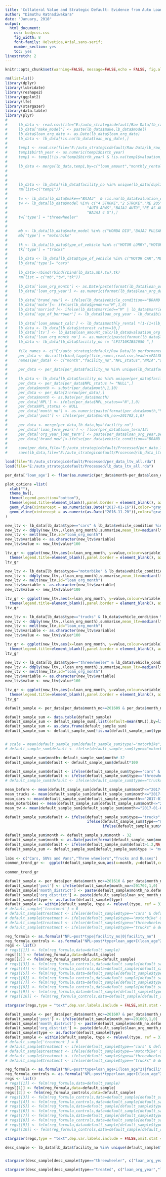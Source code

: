```yaml
---
title: 'Collateral Value and Strategic Default: Evidence from Auto Loans'
author: "Dimuthu Ratnadiwakara"
date: "January, 2018"
output:
  html_document:
    css: bodycss.css
    fig_width: 8
    font-family: Helvetica,Arial,sans-serif;
    number_section: yes
    toc: yes
linestretch: 2
---
```


```r
knitr::opts_chunk$set(warning=FALSE, message=FALSE,echo = FALSE, fig.align='center')
```

```r
rm(list=ls())
library(dplyr)
library(lubridate)
library(reshape2)
library(ggplot2)
library(lfe)
library(stargazer)
library(data.table)
library(plyr)
# 
#     lb_data <- read.csv(file="E:/auto_strategicdefault/Raw Data/lb_raw_cleaned.csv",stringsAsFactors = FALSE)
#     lb_data['make_model'] <- paste(lb_data$make,lb_data$model)
#     lb_data$loan_org_date <- as.Date(lb_data$loan_org_date)
#     lb_data <- lb_data[!is.na(lb_data$loan_org_date),]
# 
#     temp1 <- read.csv(file="E:/auto_strategicdefault/Raw Data/lb_raw_set_3.csv", stringsAsFactors = FALSE)
#     temp1$birth_year <- as.numeric(temp1$birth_year)
#     temp1 <- temp1[!is.na(temp1$birth_year) & !is.na(temp1$valuation_org),]
# 
#     lb_data <- merge(lb_data,temp1,by=c("loan_amount","monthly_rental","loan_term","valuation_org","birth_year"))
# 
# 
# 
#     lb_data <- lb_data[!lb_data$facility_no %in% unique(lb_data[duplicated(lb_data$facility_no),]$facility_no),]
#     rm(list=c("temp1"))
# 
#     tw <- lb_data[lb_data$make=="BAJAJ"  & !is.na(lb_data$valuation_org),]
#     tw <- lb_data[lb_data$model %in% c("4 STROKE","2 STROKE","RE 205","RE 4S AUTORICKSHAW-SB","RE","RE205","BAJAJ-RE-4S","AR4S-UG",
#                                    "AUTO AR4S","BAJAJ AUTO","RE 4S AUTORICKSHAW - SV UG","AUTO RE 2 STROKE","AR RE200",
#                                    "BAJAJ 4 S"),]
#     tw['type'] = "threewheeler"
# 
# 
#     mb <- lb_data[lb_data$make_model %in% c("HONDA DIO","BAJAJ PULSAR 150 UG4.5","YAMAHA RAY ZR","T V S WEGO","BAJAJ CT 100 UG","BAJAJ PULSAR 135 LS","BAJAJ PULSAR 150 UG4.5-DTSI 4S","YAMAHA FZ-S","BAJAJ PULSAR 150","HERO PLEASURE","BAJAJ PULSAR 150 UG4 S, DTSI 4S","YAMAHA FZ16","BAJAJ PLATINA ES UG-DTSI","BAJAJ CT 100","BAJAJ DISCOVER 125 ES DISC","BAJAJ PLATINA","BAJAJ PLATINA ES DRUM-BLACK AW","HERO HUNK DOUBLE DISC","HONDA DIO APDR 3","HONDA DIO-APDR-3","BAJAJ DISCOVER 125 DISC","YAMAHA #NAME?","BAJAJ CT 100 UG-100CC 4S","HERO HUNK","YAMAHA RAY-Z","BAJAJ DISCOVER 125 M DISC","BAJAJ DISCOVER 125 DISC-DTSI","BAJAJ PULSAR 150 UG4.5 DTSI","BAJAJ DISCOVER-125","T V S SCOOTY PEP+","T V S APACHE","BAJAJ DISCOVER 125 ST, DTSI 4S","HONDA DIO SCV-110 CC","HONDA DIO HET","HERO MAESTRO EDGE","BAJAJ PULSAR 180 UG4","YAMAHA FAZER","HONDA TWISTER","HONDA CD 110 DREAM","HERO I SMART","T V S SCOOTY PEP","YAMAHA RAY","HERO HONDA PLEASURE","HERO HF-DAWN","HERO DAWN","HERO DASH LX","HONDA DIO SCOOTER","HONDA DIO SCV","BAJAJ DISCOVER DTSSI100CC","BAJAJ PULSAR 200","HERO PLEASURE LX","BAJAJ PULSAR 180 UG4-DTSI 4S","HERO GLAMOUR","BAJAJ DISCOVER","HERO HONDA","BAJAJ PULSAR 200 NS-DTSI","HONDA DIO - 3","T V S APACHE 180","HERO DASH","YAMAHA ALPHA","HONDA DIO SCV110","YAMAHA FZ-S V2","HERO GLAMOUR DISC SELF CAST","BAJAJ PULSAR 160 NS","T V S WEGO SBS","BAJAJ V 15-DTSI","T V S ZEST","YAMAHA FACINO","YAMAHA FZS","BAJAJ DISCOVER 125M","HONDA CBF TWISTER","YAMAHA SALUTO","BAJAJ PLATINA KS DRUM-BLACK AW","BAJAJ DISCOVER 100 M","BAJAJ PULSAR 150 NS","BAJAJ PULSAR 150 NS DTSI","BAJAJ V-15","T V S APACHE 160","BAJAJ PULSAR 135","HONDA HORNET 160","T V S JUPITER","HERO DUET LX","T V S METRO ES","T V S APACHE 200","T V S APACHE 150","HERO HONDA HUNK","HERO XTREME","T V S APA-150","YAMAHA RAY ZR DISK","YAMAHA","BAJAJ PULSAR 150 AS","TVS WEGO","YAMAHA RAY ZR DRUM","HERO HONDA DIO","T V S SCOOTY ZEST","T V S STREAK","HONDA PLEASURE","YAMAHA FAZAR","T V S APA-180","BAJAJ DISCOVER 125 DRUM DTSI 4S","BAJAJ DISCOVER 125CC","BAJAJ DISCOVER 150 F-DISC","HERO XTREME SPORTS","HONDA DIO SUV 110","BAJAJ PULSAR 150 AS-DTSI","TVS METRO PLUS","T V S ZEST 110") &  !is.na(lb_data$valuation_org),]
#     mb['type'] = "motorbike"
#     
#     tk <- lb_data[lb_data$type_of_vehicle %in% c("MOTOR LORRY","MOTOR COACH"),]
#     tk['type'] = "trucks"
# 
#     lb_data <- lb_data[lb_data$type_of_vehicle %in% c("MOTOR CAR","MOTOR CAR(20 VAT)","DUAL PURPOSE VAN","DUAL PURPOSE VEHICLE","DUAL PURPOSE VAN","SMALL TRUCK CATEGORY"),]
#     lb_data['type']= "cars"
# 
#     lb_data<-rbind(rbind(rbind(lb_data,mb),tw),tk)
#     rm(list = c("mb","tw","tk"))
# 
#     lb_data['loan_org_month'] <- as.Date(paste(format(lb_data$loan_org_date,"%Y"),"-",format(lb_data$loan_org_date,"%m"),"-01",sep=""))
#     lb_data['loan_org_year'] <- as.numeric(format(lb_data$loan_org_date,"%Y"))
# 
#     lb_data['brand_new'] <- ifelse(lb_data$vehicle_condition=="BRAND NEW",1,0)
#     lb_data['male']<- ifelse(lb_data$gender=="M",1,0)
#     lb_data['married']<- ifelse(lb_data$married=="M" | lb_data$married=="",1,0)
#     lb_data['age_of_borrower'] <- lb_data$loan_org_year - lb_data$birth_year
# 
#     lb_data['loan_amount_calc'] <- lb_data$monthly_rental *(1-(1+(lb_data$interest_rate/1200))^(-lb_data$loan_term))/(lb_data$interest_rate/1200)
#     lb_data <- lb_data[lb_data$interest_rate>=10,]
#     lb_data['ltv'] <- lb_data$loan_amount_calc/lb_data$valuation_org
#     lb_data['loan_org_month_no'] <- as.numeric(paste(format(lb_data$loan_org_month,"%Y"),format(lb_data$loan_org_month,"%m"),sep=""))
#     lb_data <- lb_data[lb_data$facility_no != "LF1710KIB52650 ",]
# 
#     file_names <- c("E:/auto_strategicdefault/Raw Data/lb_performance/2017.csv","E:/auto_strategicdefault/Raw Data/lb_performance/2016.csv","E:/auto_strategicdefault/Raw Data/lb_performance/2015.csv")
#     per_data <- do.call(rbind,lapply(file_names,read.csv,header=FALSE,stringsAsFactors=FALSE))
#     names(per_data) <- c("month","facility_no","NPL_status","NRIA","age","status","sold")
# 
#     per_data <- per_data[per_data$facility_no %in% unique(lb_data$facility_no),]
# 
#     lb_data <- lb_data[lb_data$facility_no %in% unique(per_data$facility_no),]
#     per_data <- per_data[per_data$NPL_status != "NULL",]
#     per_data$month <- substr(per_data$month,1,10)
#     per_data <- per_data[2:nrow(per_data),]
#     per_data$month <- as.Date(per_data$month)
#     per_data['NPL'] <- ifelse(per_data$NPL_status=="N",1,0)
#     per_data$NPL_status <- NULL
#     per_data['month_no'] <- as.numeric(paste(format(per_data$month,"%Y"),format(per_data$month,"%m"),sep = ""))
#     per_data['post'] <- ifelse(per_data$month_no>=201702,1,0)
# 
#     per_data <- merge(per_data,lb_data,by="facility_no")
#     per_data['loan_term_years'] <- floor(per_data$loan_term/12)
#     per_data['org_year_loan_term'] <- paste(per_data$loan_org_year,per_data$loan_term_years)
#     per_data['brand_new']<-ifelse(per_data$vehicle_condition=="BRAND NEW",1,0)
# 
#     save(per_data,file="E:/auto_strategicdefault/Processed/per_data_ltv_all.rda")
#     save(lb_data,file="E:/auto_strategicdefault/Processed/lb_data_ltv_all.rda")

load(file="E:/auto_strategicdefault/Processed/per_data_ltv_all.rda")
load(file="E:/auto_strategicdefault/Processed/lb_data_ltv_all.rda")

per_data['loan_age'] <- floor(as.numeric(per_data$month-per_data$loan_org_month)/30)

plot_options =list(
  xlab(""),
  theme_bw(),
  theme(legend.position="bottom"),
  theme(legend.title=element_blank(),panel.border = element_blank(), axis.line.x = element_line(color = 'gray80'),axis.title.y.right =  element_text(angle = 90)),
  geom_vline(xintercept = as.numeric(as.Date("2017-01-16")),color="gray60"),
  geom_vline(xintercept = as.numeric(as.Date("2016-11-20")),color="gray60")
)
```


```r

new_ltv <- lb_data[lb_data$type=="cars" & lb_data$vehicle_condition %in% c("BRAND NEW","RECONDITION") & lb_data$loan_org_year %in% 2012:2017,]
new_ltv <- ddply(new_ltv,.(loan_org_month),summarise,mean_ltv=median(ltv),q25_ltv=quantile(ltv,0.25),q75_ltv=quantile(ltv,0.75))
new_ltv <- melt(new_ltv,id="loan_org_month")
new_ltv$variable <- as.character(new_ltv$variable)
new_ltv$value <- new_ltv$value*100

ltv_gr <- ggplot(new_ltv,aes(x=loan_org_month, y=value,colour=variable)) + geom_line(aes(linetype=variable), size=1)+scale_linetype_manual(labels = c("Median","Q25","Q75"),values = c(1,2,5))+scale_colour_manual(labels = c("Median","Q25","Q75"),values=c("red","gray60","gray40"))+theme_bw()+theme(legend.position="bottom")+ylab("Loan-to-value (%)")+xlab("")+
  theme(legend.title=element_blank(),panel.border = element_blank(), axis.line.x = element_line(color = 'gray80'),axis.title.y.right =  element_text(angle = 90))+geom_vline(xintercept = as.numeric(as.Date("2017-01-16")),color="gray60")+geom_vline(xintercept = as.numeric(as.Date("2015-12-01")),color="gray60")+geom_hline(yintercept = 50)
ltv_gr

```

```r

new_ltv <- lb_data[lb_data$type=="motorbike" & lb_data$vehicle_condition %in% c("BRAND NEW","RECONDITION") & lb_data$loan_org_year %in% 2012:2017,]
new_ltv <- ddply(new_ltv,.(loan_org_month),summarise,mean_ltv=median(ltv),q25_ltv=quantile(ltv,0.25),q75_ltv=quantile(ltv,0.75))
new_ltv <- melt(new_ltv,id="loan_org_month")
new_ltv$variable <- as.character(new_ltv$variable)
new_ltv$value <- new_ltv$value*100

ltv_gr <- ggplot(new_ltv,aes(x=loan_org_month, y=value,colour=variable)) + geom_line(aes(linetype=variable), size=1)+scale_linetype_manual(labels = c("Median","Q25","Q75"),values = c(1,2,5))+scale_colour_manual(labels = c("Median","Q25","Q75"),values=c("red","gray60","gray40"))+theme_bw()+theme(legend.position="bottom")+ylab("Loan-to-value (%)")+xlab("")+
  theme(legend.title=element_blank(),panel.border = element_blank(), axis.line.x = element_line(color = 'gray80'),axis.title.y.right =  element_text(angle = 90))+geom_vline(xintercept = as.numeric(as.Date("2017-01-16")),color="gray60")+geom_vline(xintercept = as.numeric(as.Date("2015-12-01")),color="gray60")+geom_hline(yintercept = 50)
ltv_gr

```

```r

new_ltv <- lb_data[lb_data$type=="trucks" & lb_data$vehicle_condition %in% c("BRAND NEW","RECONDITION") & lb_data$loan_org_year %in% 2012:2017,]
new_ltv <- ddply(new_ltv,.(loan_org_month),summarise,mean_ltv=median(ltv),q25_ltv=quantile(ltv,0.25),q75_ltv=quantile(ltv,0.75))
new_ltv <- melt(new_ltv,id="loan_org_month")
new_ltv$variable <- as.character(new_ltv$variable)
new_ltv$value <- new_ltv$value*100

ltv_gr <- ggplot(new_ltv,aes(x=loan_org_month, y=value,colour=variable)) + geom_line(aes(linetype=variable), size=1)+scale_linetype_manual(labels = c("Median","Q25","Q75"),values = c(1,2,5))+scale_colour_manual(labels = c("Median","Q25","Q75"),values=c("red","gray60","gray40"))+theme_bw()+theme(legend.position="bottom")+ylab("Loan-to-value (%)")+xlab("")+
  theme(legend.title=element_blank(),panel.border = element_blank(), axis.line.x = element_line(color = 'gray80'),axis.title.y.right =  element_text(angle = 90))+geom_vline(xintercept = as.numeric(as.Date("2017-01-16")),color="gray60")+geom_vline(xintercept = as.numeric(as.Date("2015-12-01")),color="gray60")+geom_hline(yintercept = 50)
ltv_gr

```

```r

new_ltv <- lb_data[lb_data$type=="threewheeler" & lb_data$vehicle_condition %in% c("BRAND NEW","RECONDITION") & lb_data$loan_org_year %in% 2012:2017,]
new_ltv <- ddply(new_ltv,.(loan_org_month),summarise,mean_ltv=median(ltv),q25_ltv=quantile(ltv,0.25),q75_ltv=quantile(ltv,0.75))
new_ltv <- melt(new_ltv,id="loan_org_month")
new_ltv$variable <- as.character(new_ltv$variable)
new_ltv$value <- new_ltv$value*100

ltv_gr <- ggplot(new_ltv,aes(x=loan_org_month, y=value,colour=variable)) + geom_line(aes(linetype=variable), size=1)+scale_linetype_manual(labels = c("Median","Q25","Q75"),values = c(1,2,5))+scale_colour_manual(labels = c("Median","Q25","Q75"),values=c("red","gray60","gray40"))+theme_bw()+theme(legend.position="bottom")+ylab("Loan-to-value (%)")+xlab("")+
  theme(legend.title=element_blank(),panel.border = element_blank(), axis.line.x = element_line(color = 'gray80'),axis.title.y.right =  element_text(angle = 90))+geom_vline(xintercept = as.numeric(as.Date("2017-01-16")),color="gray60")+geom_vline(xintercept = as.numeric(as.Date("2015-12-01")),color="gray60")+geom_hline(yintercept = 50)
ltv_gr

```

```r
default_sample <- per_data[per_data$month_no>=201609 & per_data$month_no<=201705 & per_data$loan_org_month_no<=201606 & per_data$loan_org_month_no>=201501 & per_data$loan_age>2 & per_data$loan_age<=per_data$loan_term & per_data$last_payment_date>="2017-06-01",] #& per_data$last_payment_date>="2017-06-01"

default_sample_sum <- data.table(default_sample)
default_sample_sum <- default_sample_sum[,list(default=mean(NPL)),by=list(type,month)]
default_sample_sum <- as.data.frame(default_sample_sum)
default_sample_sum <- default_sample_sum[!is.na(default_sample_sum$type),]


# scale = mean(default_sample_sum[default_sample_sum$type!="motorbike",]$default)/mean(default_sample_sum[default_sample_sum$type=="motorbike",]$default)
# default_sample_sum$default <- ifelse(default_sample_sum$type=="motorbike",default_sample_sum$default*scale,default_sample_sum$default)

default_sample_sum$month<-default_sample_sum$month#-32
default_sample_sum$default <- default_sample_sum$default*100

default_sample_sum$default <- ifelse(default_sample_sum$type=="cars" & default_sample_sum$month>="2017-04-20",default_sample_sum$default-0.1,default_sample_sum$default)
default_sample_sum$default <- ifelse(default_sample_sum$type=="threewheeler" & default_sample_sum$month >="2017-04-20",default_sample_sum$default-0.1,default_sample_sum$default)
# default_sample_sum$default <- ifelse(default_sample_sum$type=="trucks" & default_sample_sum$month =="2016-12-31",default_sample_sum$default-0.1,default_sample_sum$default)

mean_before <- mean(default_sample_sum[default_sample_sum$month<="2017-01-01",]$default)
mean_trucks <- mean(default_sample_sum[default_sample_sum$month<="2017-01-01" & default_sample_sum$type=="trucks",]$default)
mean_cars <- mean(default_sample_sum[default_sample_sum$month<="2017-01-01" & default_sample_sum$type=="cars",]$default)
mean_motorbikes <- mean(default_sample_sum[default_sample_sum$month<="2017-01-01" & default_sample_sum$type=="motorbike",]$default)
mean_tw <- mean(default_sample_sum[default_sample_sum$month<="2017-01-01" & default_sample_sum$type=="threewheeler",]$default)

default_sample_sum$default <- ifelse(default_sample_sum$type=="trucks", default_sample_sum$default*mean_before/mean_trucks,
                                     ifelse(default_sample_sum$type=="motorbike", default_sample_sum$default*mean_before/mean_motorbikes,
                                            ifelse(default_sample_sum$type=="cars", default_sample_sum$default*mean_before/mean_cars, default_sample_sum$default*mean_before/mean_tw)))

default_sample_sum$month <- default_sample_sum$month - 32
default_sample_sum$month <- as.Date(paste(format(default_sample_sum$month,"%Y"),"-",format(default_sample_sum$month,"%m"),"-01",sep=""))
default_sample_sum$default <- ifelse(default_sample_sum$default>1.2,NA,default_sample_sum$default)
default_sample_sum <- default_sample_sum[default_sample_sum$type != "motorbike",]
                                            
labs <- c("Cars, SUVs and Vans","Three wheelers","Trucks and Busses")
common_trend_gr <-  ggplot(default_sample_sum,aes(x=month, y=default,colour=type)) + geom_line(aes(linetype=type), size=1) +scale_linetype_manual(labels = labs,values = c(2,1,3,4))+scale_colour_manual(labels = labs,values=c("black","red","darkblue","chartreuse4"))+ theme(legend.position="bottom")+ theme(legend.title=element_blank())+scale_y_continuous("Default Rate (Normalized)")+plot_options+theme(axis.text.y = element_blank(),axis.ticks.y = element_blank())+scale_x_date(date_breaks = "1 month",date_labels = "%b %Y")
  
common_trend_gr
```


```r
default_sample <- per_data[per_data$month_no>=201610 & per_data$month_no<=201705 & per_data$loan_org_month_no<=201606 & per_data$loan_org_month_no>=201406 & per_data$loan_age>2 & per_data$loan_age<=per_data$loan_term & per_data$last_payment_date>="2017-06-01",]
default_sample['post'] <- ifelse(default_sample$month_no>=201702,1,0)
default_sample['month_district'] <- paste(default_sample$month_no,default_sample$district)
default_sample['org_district'] <- paste(default_sample$loan_org_month_no,default_sample$district)
default_sample$type <- as.factor(default_sample$type)
default_sample <- within(default_sample, type <- relevel(type, ref = 3))
# default_sample['treatment'] = 0
# default_sample$treatment <- ifelse(default_sample$type=="cars" & default_sample$post==1,0.3,default_sample$treatment)
# default_sample$treatment <- ifelse(default_sample$type=="motorbike" & default_sample$post==1,-0.3,default_sample$treatment)
# default_sample$treatment <- ifelse(default_sample$type=="threewheeler" & default_sample$post==1,0.4,default_sample$treatment)
# default_sample$treatment <- ifelse(default_sample$type=="trucks" & default_sample$post==1,-0.20,default_sample$treatment)

reg_formula <- as.formula("NPL~post*type|facility_no|0|facility_no")
reg_formula_controls <- as.formula("NPL~post*type+loan_age+I(loan_age^2)+ltv+interest_rate+married+male+age_of_borrower+valuation_org+brand_new|type+org_district|0|facility_no")
regs <- list()
# regs[[1]] <- felm(reg_formula,data=default_sample)
regs[[1]] <- felm(reg_formula,data=default_sample)
regs[[2]] <- felm(reg_formula_controls,data=default_sample)
# regs[[3]] <- felm(reg_formula_controls,data=default_sample[default_sample$type != "motorbike",])
# regs[[4]] <- felm(reg_formula_controls,data=default_sample[default_sample$type != "threewheeler",])
# regs[[5]] <- felm(reg_formula,data=default_sample[default_sample$type != "cars",])
# regs[[6]] <- felm(reg_formula_controls,data=default_sample[default_sample$type != "cars",])
# regs[[7]] <- felm(reg_formula,data=default_sample[default_sample$type != "trucks",])
# regs[[8]] <- felm(reg_formula_controls,data=default_sample[default_sample$type != "trucks",])
# regs[[9]] <- felm(reg_formula,data=default_sample[default_sample$type != "threewheeler",])
# regs[[10]] <- felm(reg_formula_controls,data=default_sample[default_sample$type != "threewheeler",])

stargazer(regs,type = "text",dep.var.labels.include = FALSE,omit.stat = c("f","rsq","ser"))

```

```r
default_sample <- per_data[per_data$month_no>=201607 & per_data$month_no<=201611 & per_data$loan_org_month_no<=201606 & per_data$loan_org_month_no>=201406 & per_data$loan_age>2 & per_data$loan_age<=per_data$loan_term & per_data$last_payment_date>="2016-08-01",]#
default_sample['post'] <- ifelse(default_sample$month_no>=201609,1,0)
default_sample['month_district'] <- paste(default_sample$month_no,default_sample$district)
default_sample['org_district'] <- paste(default_sample$loan_org_month_no,default_sample$district)
default_sample$type <- as.factor(default_sample$type)
default_sample <- within(default_sample, type <- relevel(type, ref = 3))
# default_sample['treatment'] = 0
# default_sample$treatment <- ifelse(default_sample$type=="cars" & default_sample$post==1,0.3,default_sample$treatment)
# default_sample$treatment <- ifelse(default_sample$type=="motorbike" & default_sample$post==1,-0.3,default_sample$treatment)
# default_sample$treatment <- ifelse(default_sample$type=="threewheeler" & default_sample$post==1,0.4,default_sample$treatment)
# default_sample$treatment <- ifelse(default_sample$type=="trucks" & default_sample$post==1,-0.20,default_sample$treatment)

reg_formula <- as.formula("NPL~post*type+loan_age+I(loan_age^2)|facility_no+month_district|0|facility_no")
reg_formula_controls <- as.formula("NPL~post*type+loan_age+I(loan_age^2)+ltv+interest_rate+married+male+age_of_borrower+valuation_org+brand_new|type+month_district|0|facility_no")
regs <- list()
# regs[[1]] <- felm(reg_formula,data=default_sample)
regs[[1]] <- felm(reg_formula,data=default_sample)
regs[[2]] <- felm(reg_formula_controls,data=default_sample)
# regs[[3]] <- felm(reg_formula_controls,data=default_sample[default_sample$type != "motorbike",])
# regs[[4]] <- felm(reg_formula_controls,data=default_sample[default_sample$type != "threewheeler",])
# regs[[5]] <- felm(reg_formula,data=default_sample[default_sample$type != "cars",])
# regs[[6]] <- felm(reg_formula_controls,data=default_sample[default_sample$type != "cars",])
# regs[[7]] <- felm(reg_formula,data=default_sample[default_sample$type != "trucks",])
# regs[[8]] <- felm(reg_formula_controls,data=default_sample[default_sample$type != "trucks",])
# regs[[9]] <- felm(reg_formula,data=default_sample[default_sample$type != "threewheeler",])
# regs[[10]] <- felm(reg_formula_controls,data=default_sample[default_sample$type != "threewheeler",])

stargazer(regs,type = "text",dep.var.labels.include = FALSE,omit.stat = c("f","rsq","ser"))

```


```r
desc_sample <- lb_data[lb_data$facility_no %in% unique(default_sample$facility_no),]


stargazer(desc_sample[desc_sample$type=="threewheeler", c("loan_org_year","loan_amount","valuation_org","ltv","interest_rate","loan_term","brand_new","male","married","age_of_borrower","other_deposits")], type = "text", summary.stat = c("mean", "sd", "n"),notes = "",digits = 4)
```

```r
stargazer(desc_sample[desc_sample$type=="treated", c("loan_org_year","loan_amount","valuation_org","ltv","interest_rate","loan_term","brand_new","male","married","age_of_borrower","other_deposits")], type = "text", summary.stat = c("mean", "sd", "n"),notes = "",digits = 4)
```
